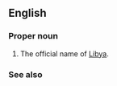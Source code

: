 ==English==

===Proper noun===
{{en-proper noun}}

# The official name of [[Libya]].

===See also===
{{pedia}}